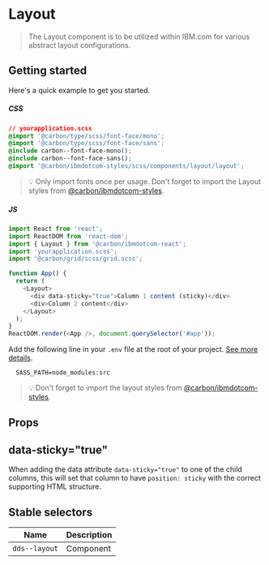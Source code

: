 
# Layout

> The Layout component is to be utilized within IBM.com for various abstract
> layout configurations.

## Getting started

Here's a quick example to get you started.

##### CSS

```css
// yourapplication.scss
@import '@carbon/type/scss/font-face/mono';
@import '@carbon/type/scss/font-face/sans';
@include carbon--font-face-mono();
@include carbon--font-face-sans();
@import '@carbon/ibmdotcom-styles/scss/components/layout/layout';
```

> 💡 Only import fonts once per usage. Don't forget to import the Layout styles
> from
> [@carbon/ibmdotcom-styles](https://github.com/carbon-design-system/ibm-dotcom-library/blob/master/packages/styles).

##### JS

```javascript
import React from 'react';
import ReactDOM from 'react-dom';
import { Layout } from '@carbon/ibmdotcom-react';
import 'yourapplication.scss';
import '@carbon/grid/scss/grid.scss';

function App() {
  return (
    <Layout>
      <div data-sticky="true">Column 1 content (sticky)</div>
      <div>Column 2 content</div>
    </Layout>
  );
}
ReactDOM.render(<App />, document.querySelector('#app'));
```

Add the following line in your `.env` file at the root of your project.
[See more details](https://github.com/carbon-design-system/ibm-dotcom-library/tree/master/packages/styles#usage).

```
  SASS_PATH=node_modules:src
```

> 💡 Don't forget to import the layout styles from
> [@carbon/ibmdotcom-styles](https://github.com/carbon-design-system/ibm-dotcom-library/blob/master/packages/styles).

## Props

<Props of={Layout} />

## data-sticky="true"

When adding the data attribute `data-sticky="true"` to one of the child columns,
this will set that column to have `position: sticky` with the correct supporting
HTML structure.

## Stable selectors

| Name          | Description |
| ------------- | ----------- |
| `dds--layout` | Component   |

<Description markdown={contributing} />
